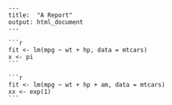       ---
      title:  "A Report"
      output: html_document
      ---
      
      ```r
      fit <- lm(mpg ~ wt + hp, data = mtcars)
      x <- pi
      ```
      
      ```r
      fit <- lm(mpg ~ wt + hp + am, data = mtcars)
      xx <- exp(1)
      ```
